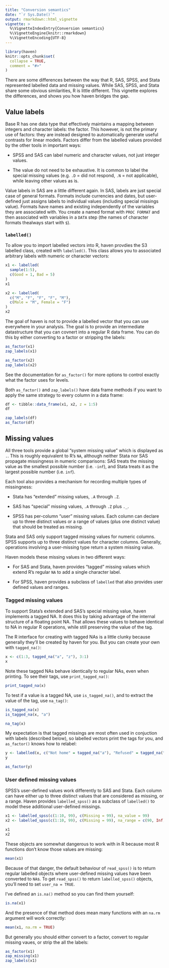 ```yaml
---
title: "Conversion semantics"
date: "`r Sys.Date()`"
output: rmarkdown::html_vignette
vignette: >
  %\VignetteIndexEntry{Conversion semantics}
  %\VignetteEngine{knitr::rmarkdown}
  %\VignetteEncoding{UTF-8}
---
```


```r
library(haven)
knitr::opts_chunk$set(
  collapse = TRUE,
  comment = "#>"
)
```

There are some differences between the way that R, SAS, SPSS, and Stata represented labelled data and missing values. While SAS, SPSS, and Stata share some obvious similarities, R is little different. This vignette explores the differences, and shows you how haven bridges the gap.

## Value labels

Base R has one data type that effectively maintains a mapping between integers and character labels: the factor. This however, is not the primary use of factors: they are instead designed to automatically generate useful contrasts for linear models. Factors differ from the labelled values provided by the other tools in important ways:

* SPSS and SAS can label numeric and character values, not just
  integer values.
  
* The value do not need to be exhaustive. It is common to label the
  special missing values (e.g. `.D` = did not respond, `.N` = 
  not applicable), while leaving other values as is.

Value labels in SAS are a little different again. In SAS, labels are just special case of general formats. Formats include currencies and dates, but user-defined just assigns labels to individual values (including special missings value). Formats have names and existing independently of the variables they are associated with. You create a named format with `PROC FORMAT` and then associated with variables in a `DATA` step (the names of character formats thealways start with `$`). 

### `labelled()`

To allow you to import labelled vectors into R, haven provdies the S3 labelled class, created with `labelled()`. This class allows you to associated arbitrary labels with numeric or character vectors:

```r
x1 <- labelled(
  sample(1:5), 
  c(Good = 1, Bad = 5)
)
x1

x2 <- labelled(
  c("M", "F", "F", "F", "M"), 
  c(Male = "M", Female = "F")
)
x2
```

The goal of haven is not to provide a labelled vector that you can use everywhere in your analysis. The goal is to provide an intermediate datastructure that you can covnert into a regular R data frame. You can do this by either converting to a factor or stripping the labels:

```r
as_factor(x1)
zap_labels(x1)

as_factor(x2)
zap_labels(x2)
```

See the documentation for `as_factor()` for more options to control exactly what the factor uses for levels.

Both `as_factor()` and `zap_labels()` have data frame methods if you want to apply the same strategy to every column in a data frame:

```r
df <- tibble::data_frame(x1, x2, z = 1:5)
df

zap_labels(df)
as_factor(df)
```

## Missing values

All three tools provide a global "system missing value" which is displayed as `.`. This is roughly equivalent to R's `NA`, although neither Stata nor SAS propagate missingness in numeric comparisons: SAS treats the missing value as the smallest possible number (i.e. `-inf`), and Stata treats it as the largest possible number (i.e. `inf`). 

Each tool also provides a mechanism for recording multiple types of missingness:

* Stata has "extended" missing values, `.A` through `.Z`.

* SAS has "special" missing values, `.A` through `.Z` plus `._`.

* SPSS has per-column "user" missing values. Each column can declare 
  up to three distinct values or a range of values (plus one distinct
  value) that should be treated as missing.

Stata and SAS only support tagged missing values for numeric columns. SPSS supports up to three distinct values for character columns. Generally, operations involving a user-missing type return a system missing value.

Haven models these missing values in two different ways:

* For SAS and Stata, haven provides "tagged" missing values which extend R's
  regular `NA` to add a single character label.
  
* For SPSS, haven provides a subclass of `labelled` that also provides
  user defined values and ranges.

### Tagged missing values

To support Stata's extended and SAS's special missing value, haven implements a tagged NA. It does this by taking advantage of the internal structure of a floating point NA. That allows these values to behave identical to NA in regular R operations, while still preserving the value of the tag.

The R interface for creating with tagged NAs is a little clunky because generally they'll be created by haven for you. But you can create your own with `tagged_na()`:

```r
x <- c(1:3, tagged_na("a", "z"), 3:1)
x
```

Note these tagged NAs behave identically to regular NAs, even when printing. To see their tags, use `print_tagged_na()`:

```r
print_tagged_na(x)
```

To test if a value is a tagged NA, use `is_tagged_na()`, and to extract the value of the tag, use `na_tag()`:

```r
is_tagged_na(x)
is_tagged_na(x, "a")

na_tag(x)
```

My expectation is that tagged missings are most often used in conjuction with labels (described below), so labelled vectors print the tags for you, and `as_factor()` knows how to relabel:

```r
y <- labelled(x, c("Not home" = tagged_na("a"), "Refused" = tagged_na("z")))
y

as_factor(y)
```

### User defined missing values

SPSS's user-defined values work differently to SAS and Stata. Each column can have either up to three distinct values that are considered as missing, or a range.  Haven provides `labelled_spss()` as a subclass of `labelled()` to model these additional user-defined missings. 

```r
x1 <- labelled_spss(c(1:10, 99), c(Missing = 99), na_value = 99)
x2 <- labelled_spss(c(1:10, 99), c(Missing = 99), na_range = c(90, Inf))

x1
x2
```

These objects are somewhat dangerous to work with in R because most R functions don't know those values are missing:

```r
mean(x1)
```

Because of that danger, the default behaviour of `read_spss()` is to return regular labelled objects where user-defined missing values have been converted to `NA`s. To get `read_spss()` to return `labelled_spss()` objects, you'll need to set `user_na = TRUE`.

I've defined an `is.na()` method so you can find them yourself:

```r
is.na(x1)
```

And the presence of that method does mean many functions with an `na.rm` argument will work correctly:

```r
mean(x1, na.rm = TRUE)
```

But generally you should either convert to a factor, convert to regular missing vaues, or strip the all the labels:

```r
as_factor(x1)
zap_missing(x1)
zap_labels(x1)
```


